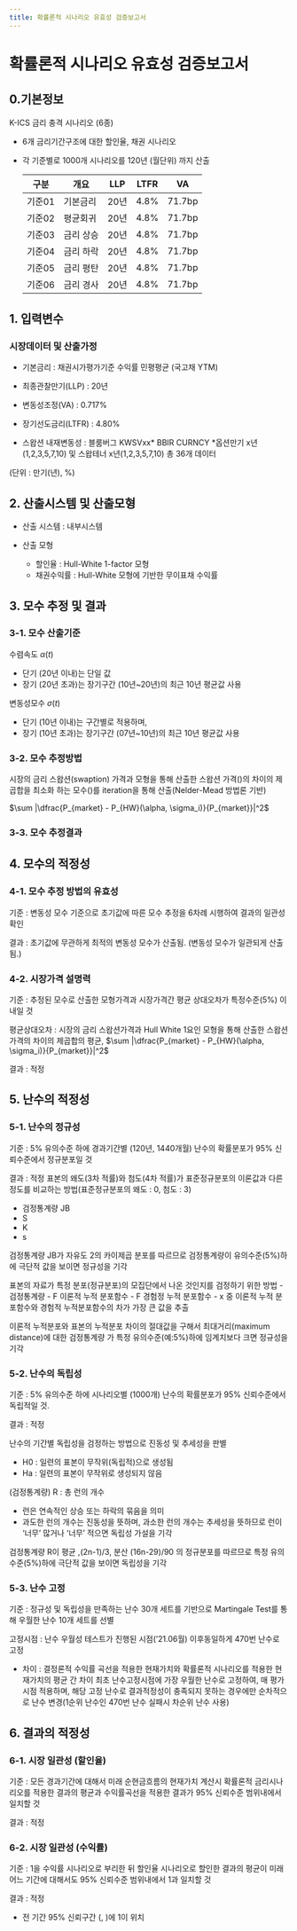 ```yaml
---
title: 확률론적 시나리오 유효성 검증보고서
---
```

# 확률론적 시나리오 유효성 검증보고서

## 0.기본정보

K-ICS 금리 충격 시나리오 (6종)
- 6개 금리기간구조에 대한 할인율, 채권 시나리오
- 각 기준별로 1000개 시나리오를 120년 (월단위) 까지 산출

  |구분|개요|LLP|LTFR|VA|
  |---|---|---|----|--|
  |기준01|기본금리|20년|4.8%|71.7bp|
  |기준02|평균회귀|20년|4.8%|71.7bp|
  |기준03|금리 상승|20년|4.8%|71.7bp|
  |기준04|금리 하락|20년|4.8%|71.7bp|
  |기준05|금리 평탄|20년|4.8%|71.7bp|
  |기준06|금리 경사|20년|4.8%|71.7bp|

## 1. 입력변수

### 시장데이터 및 산출가정
- 기본금리 : 채권시가평가기준 수익률 민평평균 (국고채 YTM)

- 최종관찰만기(LLP) : 20년
- 변동성조정(VA) : 0.717%
- 장기선도금리(LTFR) : 4.80%
- 스왑션 내재변동성 : 블룸버그 KWSVxx* BBIR CURNCY
  <SubText> *옵션만기 x년(1,2,3,5,7,10) 및 스왑테너 x년(1,2,3,5,7,10) 총 36개 데이터</SubText>

(단위 : 만기(년), %)


## 2. 산출시스템 및 산출모형
- 산출 시스템 : 내부시스템

- 산출 모형
  - 할인율 : Hull-White 1-factor 모형
  - 채권수익률 : Hull-White 모형에 기반한 무이표채 수익률

## 3. 모수 추정 및 결과

### 3-1. 모수 산출기준

수렴속도 $\alpha(t)$
- 단기 (20년 이내)는 단일 값
- 장기 (20년 초과)는 장기구간 (10년~20년)의 최근 10년 평균값 사용

변동성모수 $\sigma(t)$
- 단기 (10년 이내)는 구간별로 적용하며,
- 장기 (10년 초과)는 장기구간 (07년~10년)의 최근 10년 평균값 사용

### 3-2. 모수 추정방법
시장의 금리 스왑션(swaption) 가격과 모형을 통해 산출한 스왑션 가격()의 차이의 제곱합을 최소화 하는 모수()를 iteration을 통해 산출(Nelder-Mead 방법론 기반)

$\sum |\dfrac{P_{market} - P_{HW}(\alpha, \sigma_i)}{P_{market}}|^2$

### 3-3. 모수 추정결과


## 4. 모수의 적정성

### 4-1. 모수 추정 방법의 유효성
기준 : 변동성 모수 기준으로 초기값에 따른 모수 추정을 6차례 시행하여 결과의 일관성 확인

결과 : 초기값에 무관하게 최적의 변동성 모수가 산출됨. (변동성 모수가 일관되게 산출됨.)


### 4-2. 시장가격 설명력
기준 : 추정된 모수로 산출한 모형가격과 시장가격간 평균 상대오차가 특정수준(5%) 이내일 것

<SubText> 평균상대오차 : 시장의 금리 스왑션가격과 Hull White 1요인 모형을 통해 산출한 스왑션 가격의 차이의 제곱합의 평균, $\sum |\dfrac{P_{market} - P_{HW}(\alpha, \sigma_i)}{P_{market}}|^2$ </SubText>
<br/>

결과 : 적정


## 5. 난수의 적정성

### 5-1. 난수의 정규성
기준 : 5% 유의수준 하에 경과기간별 (120년, 1440개월) 난수의 확률분포가 95% 신뢰수준에서 정규분포일 것

결과 : 적정
<Card subTitle ="Jarque-Bera Test">
표본의 왜도(3차 적률)와 첨도(4차 적률)가 표준정규분포의 이론값과 다른 정도를 비교하는 방법(표준정규분포의 왜도 : 0, 첨도 : 3)

- 검정통계량 JB
- S
- K
- s

검정통계량 JB가 자유도 2의 카이제곱 분포를 따르므로 검정통계량이 유의수준(5%)하에 극단적 값을 보이면 정규성을 기각
</Card>

<Card subTitle="Kolmogrov-Smirnov Test">
표본의 자료가 특정 분포(정규분포)의 모집단에서 나온 것인지를 검정하기 위한 방법
- 검정통계량
- F 이론적 누적 분포함수
- F 경험정 누적 분포함수
- x 중 이론적 누적 분포함수와 경험적 누적분포함수의 차가 가장 큰 값을 추출

이론적 누적분포와 표본의 누적분포 차이의 절대값을 구해서 최대거리(maximum distance)에 대한 검정통계량 가 특정 유의수준(예:5%)하에 임계치보다 크면 정규성을 기각
</Card>

### 5-2. 난수의 독립성
기준 : 5% 유의수준 하에 시나리오별 (1000개) 난수의 확률분포가 95% 신뢰수준에서 독립적일 것.

결과 : 적정

<Card subTitle="Runs Test">
난수의 기간별 독립성을 검정하는 방법으로 진동성 및 추세성을 판별

- H0 : 일련의 표본이 무작위(독립적)으로 생성됨
- Ha : 일련의 표본이 무작위로 생성되지 않음

(검정통계량) R : 총 런의 개수
- 런은 연속적인 상승 또는 하락의 묶음을 의미
- 과도한 런의 개수는 진동성을 뜻하며, 과소한 런의 개수는 추세성을 뜻하므로 런이 ‘너무’ 많거나 ‘너무’ 적으면 독립성 가설을 기각

검정통계량 R이 평균 ,(2n-1)/3,  분산 (16n-29)/90 의 정규분포를 따르므로 특정 유의수준(5%)하에 극단적 값을 보이면 독립성을 기각
</Card>

### 5-3. 난수 고정
기준 : 정규성 및 독립성을 만족하는 난수 30개 세트를 기반으로 Martingale Test를 통해 우월한 난수 10개 세트를 선별

고정시점 : 난수 우월성 테스트가 진행된 시점(’21.06월) 이후동일하게 470번 난수로 고정

 * 차이 : 결정론적 수익률 곡선을 적용한 현재가치와 확률론적 시나리오를 적용한 현재가치의 평균 간 차이
최초 난수고정시점에 가장 우월한 난수로 고정하여, 매 평가시점 적용하며, 해당 고정 난수로 결과적정성이 충족되지 못하는 경우에만 순차적으로 난수 변경(1순위 난수인 470번 난수 실패시 차순위 난수 사용)

## 6. 결과의 적정성

### 6-1. 시장 일관성 (할인율)
기준 : 모든 경과기간에 대해서 미래 순현금흐름의 현재가치 계산시 확률론적 금리시나리오를 적용한 결과의 평균과 수익률곡선을 적용한 결과가 95% 신뢰수준 범위내에서 일치할 것

결과 : 적정

### 6-2. 시장 일관성 (수익률)
기준 : 1을 수익률 시나리오로 부리한 뒤 할인율 시나리오로 할인한 결과의 평균이 미래 어느 기간에 대해서도 95% 신뢰수준 범위내에서 1과 일치할 것

결과 : 적정
- 전 기간 95% 신뢰구간 (, )에 1이 위치
